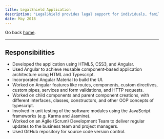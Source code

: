```yaml
---
title: LegalShield Application
description: "LegalShield provides legal support for individuals, families, and businesses. The LegalShield app helps to provide a one-stop-shop for legal support and puts law firms in the palm of clients’ hands."
date: May 2018 
---
```

Go back [home](/).

---
## Responsibilities
-	Developed the application using HTML5, CSS3, and Angular.
-	Used Angular to achieve reusable component-based application architecture using HTML and Typescript.
-	Incorporated Angular Material to build the UI.
-	Worked on Angular features like routes, components, custom directives, custom pipes, services and form validations, and HTTP requests.
-	Worked on child components and parent component creations, with different interfaces, classes, constructors, and other OOP concepts of typescript.
-	Involved in unit testing of the software modules using the JavaScript frameworks (e.g. Karma and Jasmine).
-	Worked on an Agile (Scrum) Development Team to deliver regular updates to the business team and project managers.
-	Used GitHub repository for source code version control.

